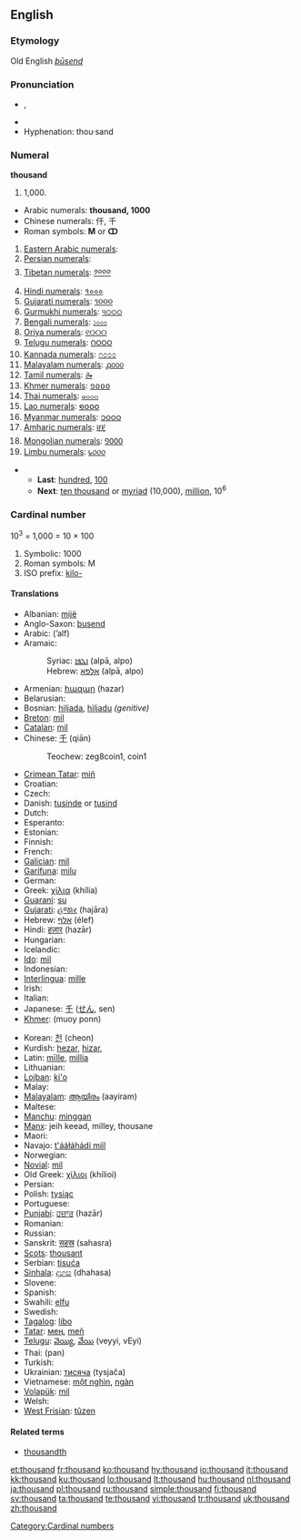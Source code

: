 ==English==

{{rank|king|nature|answered|363|thousand|looking|John|hour}}

===Etymology===
Old English ''[[þūsend]]''

===Pronunciation===
* {{IPA|/ˈθaʊznd/}}, {{SAMPA|/"TaUznd/}}
* {{audio|en-us-thousand.ogg|Audio (US)}}
* Hyphenation: thou·sand

===Numeral===
'''thousand'''

# 1,000.

* Arabic numerals: '''thousand, 1000'''
* Chinese numerals: 仟, 千
* Roman symbols: '''M''' or '''ↀ'''
# [[w:Eastern Arabic numerals|Eastern Arabic numerals]]: {{Arab|[[١٠٠٠]]}}
# [[w:Eastern Arabic numerals|Persian numerals]]: {{fa-Arab|[[۱۰۰۰]]}}
# [[w:Indian numerals|Tibetan numerals]]: [[༡༠༠༠]]
# [[w:Indian numerals|Hindi numerals]]: [[१०००]]
# [[w:Indian numerals|Gujarati numerals]]: [[૧૦૦૦]]
# [[w:Indian numerals|Gurmukhi numerals]]: [[੧੦੦੦]]
# [[w:Indian numerals|Bengali numerals]]: [[১০০০]]
# [[w:Indian numerals|Oriya numerals]]: [[୧୦୦୦]]
# [[w:Indian numerals|Telugu numerals]]: [[౧౦౦౦]]
# [[w:Indian numerals|Kannada numerals]]: [[೧೦೦೦]]
# [[w:Indian numerals|Malayalam numerals]]: [[൧൦൦൦]]
# [[w:Indian numerals|Tamil numerals]]: [[௲]]
# [[w:Khmer script|Khmer numerals]]: [[១០០០]]
# [[w:Thai numerals|Thai numerals]]: [[๑๐๐๐]]
# [[w:Lao alphabet|Lao numerals]]: [[໑໐໐໐]]
# [[w:Burmese alphabet|Myanmar numerals]]: [[၁၀၀၀]]
# [[w:Amharic language|Amharic numerals]]: [[፱፻]]
# [[w:Mongolian alphabet|Mongolian numerals]]: [[᠑᠐᠐᠐]]
# [[w:Limbu language|Limbu numerals]]: [[᥇᥆᥆᥆]]

** '''Last''': [[hundred]], [[100]]
** '''Next''': [[ten thousand]] or [[myriad]] (10,000), [[million]], 10<sup>6</sup>

===Cardinal number===
10<sup>3</sup> = 1,000 = 10 &times; 100
{{infl|en|cardinal number}}

# Symbolic: 1000
# Roman symbols: M
# ISO prefix: [[kilo-]]

====Translations====
{{trans-top|cardinal number 1000}}
* Albanian: [[mijë]]
* Anglo-Saxon: [[þusend]]
* Arabic: {{Arab|[[ألف]]}} (’alf)
* Aramaic:
*: Syriac: [[ܐܠܦܐ]] (alpā, alpo) {{m}}
*: Hebrew: [[אלפא]] (alpā, alpo) {{m}}
* Armenian: [[հազար]] (hazar)
* Belarusian: {{t-|be|тысяча|tr=tysjača|sc=Cyrl|xs=Belarusian}}
* Bosnian: [[hiljada]], [[hiljadu]] ''(genitive)''
* [[Breton]]: [[mil]]
* [[Catalan]]: [[mil]]
* Chinese: [[千]] (qiān)
*: Teochew: zeg8coin1, coin1
* [[Crimean Tatar]]: [[miñ#Crimean Tatar|miñ]]
* Croatian: {{t|hr|tisuća}}
* Czech: {{t+|cs|tisíc}}
* Danish: [[tusinde]] or [[tusind]]
* Dutch: {{t+|nl|duizend|f}}
* Esperanto: {{t-|eo|mil|xs=Esperanto}}
* Estonian: {{t-|et|tuhat}}
* Finnish: {{t+|fi|tuhat}}
* French: {{t+|fr|mille|m}}
* [[Galician]]: [[mil]]
* [[Garífuna]]: [[milu]]
* German: {{t+|de|tausend|n}}
* Greek: [[χίλια]] (khília)
* [[Guaraní]]: [[su]]
* [[Gujarati]]: [[હજાર]] (hajāra)
* Hebrew: [[אלף]] (élef)
* Hindi: [[हज़ार]] (hazār)
* Hungarian: {{t+|hu|ezer}}
* Icelandic: {{t+|is|þúsund}}
* [[Ido]]: [[mil]]
* Indonesian: {{t-|id|ribu|xs=Indonesian}}
* [[Interlingua]]: [[mille]]
* Irish: {{t+|ga|míle|xs=Irish}}
* Italian: {{t+|it|mille|m}}
* Japanese: [[千]] ([[せん]], sen)
* [[Khmer]]: {{Khmr|[[មួយពាន់]]}} (muoy ponn)
{{trans-mid}}
* Korean: [[천]] (cheon)
* Kurdish: [[hezar]], [[hizar]], {{KUchar|[[هه‌زار]]}}
* Latin: [[mille|mīlle]], [[millia]]
* Lithuanian: {{t+|lt|tūkstantis|m|xs=Lithuanian}}
* [[Lojban]]: [[ki'o]]
* Malay: {{t-|ms|ribu|xs=Malay}}
* [[Malayalam]]: [[ആയിരം]] (aayiram)
* Maltese: {{t-|mt|elf|xs=Maltese}}
* [[Manchu]]: [[minggan]]
* [[Manx]]: jeih keead, milley, thousane
* Maori: {{t-|mi|mano|xs=Maori}}
* Navajo: [[t'ááłáhádí mííl]]
* Norwegian: {{t+|no|tusen}}
* [[Novial]]: [[mil]]
* Old Greek: [[χίλιοι]] (khílioi)
* Persian: {{t-|fa|هزار|alt=هِزار|tr=hezār|sc=fa-Arab|xs=Persian}}
* Polish: [[tysiąc]]
* Portuguese: {{t+|pt|mil}}
* [[Punjabi]]: [[ਹਜ਼ਾਰ]] (hazār)
* Romanian: {{t-|ro|mie|f}}
* Russian: {{t+|ru|тысяча|tr=týsjača|sc=Cyrl}}
* Sanskrit: [[सहस्र]] (sahasra)
* [[Scots]]: [[thousant]]
* Serbian: [[tisuća]]
* [[Sinhala]]: [[දහස]] (dhahasa)
* Slovene: {{t+|sl|tisoč}}
* Spanish: {{t+|es|mil|m}}
* Swahili: [[elfu]]
* Swedish: {{t+|sv|tusen}}
* [[Tagalog]]: [[libo]]
* [[Tatar]]: [[мең#Tatar|мең]], [[meñ#Tatar|meñ]]
* [[Telugu]]: [[వెయ్యి]], [[వేయి]] (veyyi, vEyi)
* Thai: {{Thai|[[พัน]]}} (pan)
* Turkish: {{t+|tr|bin}}
* Ukrainian: [[тисяча]] (tysjača)
* Vietnamese: [[một nghìn]], [[ngàn]]
* [[Volapük]]: [[mil]]
* Welsh: {{t-|cy|mil|xs=Welsh}}
* [[West Frisian]]: [[tûzen]]
{{trans-bottom}}

====Related terms====
* [[thousandth]]

[[Category:Cardinal numbers]]

[[et:thousand]]
[[fr:thousand]]
[[ko:thousand]]
[[hy:thousand]]
[[io:thousand]]
[[it:thousand]]
[[kk:thousand]]
[[ku:thousand]]
[[lo:thousand]]
[[lt:thousand]]
[[hu:thousand]]
[[nl:thousand]]
[[ja:thousand]]
[[pl:thousand]]
[[ru:thousand]]
[[simple:thousand]]
[[fi:thousand]]
[[sv:thousand]]
[[ta:thousand]]
[[te:thousand]]
[[vi:thousand]]
[[tr:thousand]]
[[uk:thousand]]
[[zh:thousand]]